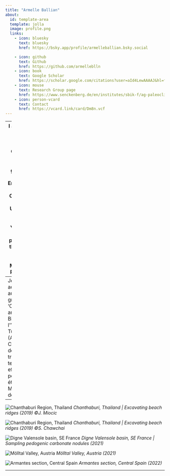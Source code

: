 ---
title: "Armelle Ballian"
about:
  id: template-area
  template: jolla
  image: profile.png
  links:
    - icon: bluesky
      text: bluesky
      href: https://bsky.app/profile/armelleballian.bsky.social

    - icon: github
      text: Github
      href: https://github.com/armelleblln
    - icon: book
      text: Google Scholar
      href: https://scholar.google.com/citations?user=aId4LewAAAAJ&hl=fr
    - icon: mouse
      text: Research Group page
      href: https://www.senckenberg.de/en/institutes/sbik-f/ag-paleoclimate-and-paleoenvironment-dynamics/
    - icon: person-vcard
      text: Contact
      href: https://vcard.link/card/Dm8n.vcf
---
[comment]:  (Tasks for this page
Update the YAML header. you can check out different layouts of the pre-formatted part at <https://quarto.org/docs/websites/website-about.html#templates>
Update the legal information
Write a short introduction set of you
delete this section)

-----
I am currently a Research Scientist in the Climatology and the Biosphere group at the Geo- and Environmental Research Centre (GUZ) at the University of Tübingen (Germany). 
You can find below pictures from the fieldwork carried out during my Master’s and PhD studies.
--
Je travaille actuellement au sein du groupe 'Climatology and the Biosphere' à l''université de Tübingen (Allemagne). 
Ci-dessous, des photos du travail de terrain effectué pendant mes études de Master et de doctorat.
--

![Chanthaburi Region, Thailand](pic3.jpg)
*Chanthaburi, Thailand | Excavating beach ridges (2019) ©J. Miocic*

![Chanthaburi Region, Thailand](pic5.jpg)
*Chanthaburi, Thailand | Excavating beach ridges (2019) ©S. Chawchai*

![Digne Valensole basin, SE France](pic1.jpeg)
*Digne Valensole basin, SE France | Sampling pedogenic carbonate nodules (2021)*

![Mölltal Valley, Austria](pic4.jpg)
*Mölltal Valley, Austria (2021) *

![Armantes section, Central Spain](pic2.jpg)
*Armantes section, Central Spain (2022)*



---




